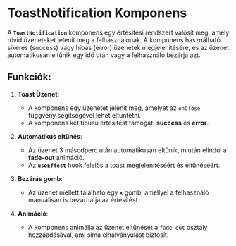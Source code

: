 # ToastNotification Komponens

A **`ToastNotification`** komponens egy értesítési rendszert valósít meg, amely rövid üzeneteket jelenít meg a felhasználónak. A komponens használható sikeres (success) vagy hibás (error) üzenetek megjelenítésére, és az üzenet automatikusan eltűnik egy idő után vagy a felhasználó bezárja azt.

## **Funkciók**:

1. **Toast Üzenet**:
   - A komponens egy üzenetet jelenít meg, amelyet az `onClose` függvény segítségével lehet eltüntetni.
   - A komponens két típusú értesítést támogat: **success** és **error**.
   
2. **Automatikus eltűnés**:
   - Az üzenet 3 másodperc után automatikusan eltűnik, miután elindul a **fade-out** animáció.
   - Az **`useEffect`** hook felelős a toast megjelenítéséért és eltűnéséért. 
   
3. **Bezárás gomb**:
   - Az üzenet mellett található egy **`×`** gomb, amellyel a felhasználó manuálisan is bezárhatja az értesítést.

4. **Animáció**:
   - A komponens animálja az üzenet eltűnését a `fade-out` osztály hozzáadásával, ami sima elhalványulást biztosít.